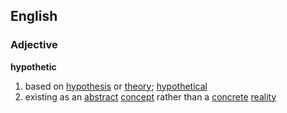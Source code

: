==English==
===Adjective===
'''hypothetic'''
# based on [[hypothesis]] or [[theory]]; [[hypothetical]]
# existing as an [[abstract]] [[concept]] rather than a [[concrete]] [[reality]]